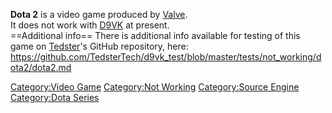 <strong>Dota 2</strong> is a video game produced by [[Valve]].
<br />
It does not work with [[D9VK]] at present.
<br />
==Additional info==
There is additional info available for testing of this game on [[User:Tedster|Tedster]]'s GitHub repository, here:
<br />
https://github.com/TedsterTech/d9vk_test/blob/master/tests/not_working/dota2/dota2.md
[[Category:Video Game]]
[[Category:Not Working]]
[[Category:Source Engine]]
[[Category:Dota Series]]
